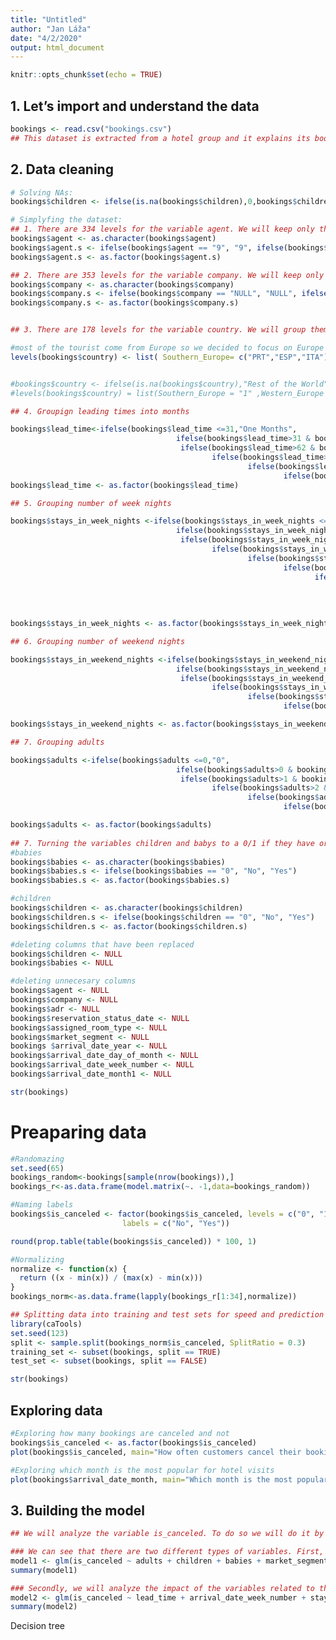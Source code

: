 ```yaml
---
title: "Untitled"
author: "Jan Láža"
date: "4/2/2020"
output: html_document
---
```


```r
knitr::opts_chunk$set(echo = TRUE)
```

## 1. Let's import and understand the data
```r
bookings <- read.csv("bookings.csv")
## This dataset is extracted from a hotel group and it explains its bookings and its characteristics. The main goal of this analysis is to optimize the reservations by predicting when the reservation will be canceled. This dataset consists of 32 variables that include integers and factors.

```

## 2. Data cleaning
```r
# Solving NAs:
bookings$children <- ifelse(is.na(bookings$children),0,bookings$children)

# Simplyfing the dataset:
## 1. There are 334 levels for the variable agent. We will keep only the top 5 levels.
bookings$agent <- as.character(bookings$agent)
bookings$agent.s <- ifelse(bookings$agent == "9", "9", ifelse(bookings$agent == "240", "240", ifelse(bookings$agent == "NULL", "NULL", ifelse(bookings$agent == "1", "1", ifelse(bookings$agent == "14", "14", "Others")))))
bookings$agent.s <- as.factor(bookings$agent.s)

## 2. There are 353 levels for the variable company. We will keep only the top levels. NULL, 40, 223, 67, 45
bookings$company <- as.character(bookings$company)
bookings$company.s <- ifelse(bookings$company == "NULL", "NULL", ifelse(bookings$company == "40", "40", ifelse(bookings$company == "223", "223", ifelse(bookings$company == "67", "67", ifelse(bookings$company == "45", "45", "Others")))))
bookings$company.s <- as.factor(bookings$company.s)


## 3. There are 178 levels for the variable country. We will group them by region.

#most of the tourist come from Europe so we decided to focus on Europe 
levels(bookings$country) <- list( Southern_Europe= c("PRT","ESP","ITA"), Western_Europe =  c("GBR " , "IRL",  "FRA " ,  "CHE" , "BEL" ,  "NLD",  "LUX"), Cental_Europe = c("DEU",  "AUT" , "POL" ,  "HUN" , "CZE"), Northern_Europe = c("FIN" , "DNK", "SWE","NOR" ), Eastern_Europe= c("ROU","EST", "LTU","BGR", "UKR"), Eastern_Asia = c("CN", "CHN", "JPN", "KOR", "THA", "TWN","HKG "), Middle_East =c("ISR", "EGY", "JOR", "QAT", "OMN"), North_America = ("USA"), South_America =c("BRA","ARG","MEX", "URY" ))


#bookings$country <- ifelse(is.na(bookings$country),"Rest of the World",bookings$country)
#levels(bookings$country) = list(Southern_Europe = "1" ,Western_Europe ="2", Northern_Europe="3", Cental_Europe ="4", Eastern_Europe="5", Eastern_Asia="6",  Middle_East ="7", North_America ="8", South_America ="9", Rest_of_the_World=" Rest of the World")

## 4. Groupign leading times into months 

bookings$lead_time<-ifelse(bookings$lead_time <=31,"One Months",
                                     ifelse(bookings$lead_time>31 & bookings$lead_time<=62,"Two months",
                                      ifelse(bookings$lead_time>62 & bookings$lead_time<=93,"Three months",
                                             ifelse(bookings$lead_time>93 & bookings$lead_time<=124,"Four months",
                                                     ifelse(bookings$lead_time>124 & bookings$lead_time<=155,"Five Months", 
                                                             ifelse(bookings$lead_time>155 & bookings$lead_time<=181, "Six weeks", "More than 6 months"))))))
bookings$lead_time <- as.factor(bookings$lead_time)

## 5. Grouping number of week nights 

bookings$stays_in_week_nights <-ifelse(bookings$stays_in_week_nights <=0,"1",
                                     ifelse(bookings$stays_in_week_nights>0 & bookings$stays_in_week_nights<=1,"2",
                                      ifelse(bookings$stays_in_week_nights>1 & bookings$stays_in_week_nights<=2,"3",
                                             ifelse(bookings$stays_in_week_nights>2 & bookings$stays_in_week_nights<=3,"4",
                                                     ifelse(bookings$stays_in_week_nights>3 & bookings$stays_in_week_nights<=4,"5", 
                                                             ifelse(bookings$stays_in_week_nights>4 & bookings$stays_in_week_nights<=5, "6",
                                                                    ifelse(bookings$stays_in_week_nights>5 & bookings$stays_in_week_nights<=6, "7",
                                                                           ifelse(bookings$stays_in_week_nights>6 & bookings$stays_in_week_nights<=7, "8",
                                                                                  ifelse(bookings$stays_in_week_nights>7 & bookings$stays_in_week_nights<=8, "8",
                                                                                         ifelse(bookings$stays_in_week_nights>8 & bookings$stays_in_week_nights<=9, " 9",
                                                                                                ifelse(bookings$stays_in_week_nights>9 & bookings$stays_in_week_nights<=10, "10", "More than 10 nights")))))))))))
bookings$stays_in_week_nights <- as.factor(bookings$stays_in_week_nights)

## 6. Grouping number of weekend nights 

bookings$stays_in_weekend_nights <-ifelse(bookings$stays_in_weekend_nights <=0,"0",
                                     ifelse(bookings$stays_in_weekend_nights>0 & bookings$stays_in_weekend_nights<=1,"1",
                                      ifelse(bookings$stays_in_weekend_nights>1 & bookings$stays_in_weekend_nights<=2,"2",
                                             ifelse(bookings$stays_in_weekend_nights>2 & bookings$stays_in_weekend_nights<=3,"3",
                                                     ifelse(bookings$stays_in_weekend_nights>3 & bookings$stays_in_weekend_nights<=4,"4", 
                                                             ifelse(bookings$stays_in_weekend_nightss>4 &bookings$stays_in_weekend_nights<=5, "5 ", "More than 5 nights"))))))

bookings$stays_in_weekend_nights <- as.factor(bookings$stays_in_weekend_nights)

## 7. Grouping adults 

bookings$adults <-ifelse(bookings$adults <=0,"0",
                                     ifelse(bookings$adults>0 & bookings$adults<=1,"1",
                                      ifelse(bookings$adults>1 & bookings$adults<=2,"2",
                                             ifelse(bookings$adults>2 &bookings$adults<=3,"3",
                                                     ifelse(bookings$adults>3 & bookings$adults<=4,"4", 
                                                             ifelse(bookings$adults>4 &bookings$adults<=5, "5 ", "More than 5 adults"))))))

bookings$adults <- as.factor(bookings$adults)
                                                                                                                                                          
## 7. Turning the variables children and babys to a 0/1 if they have or not
#babies
bookings$babies <- as.character(bookings$babies)
bookings$babies.s <- ifelse(bookings$babies == "0", "No", "Yes")
bookings$babies.s <- as.factor(bookings$babies.s)

#children
bookings$children <- as.character(bookings$children)
bookings$children.s <- ifelse(bookings$children == "0", "No", "Yes")
bookings$children.s <- as.factor(bookings$children.s)

#deleting columns that have been replaced 
bookings$children <- NULL
bookings$babies <- NULL

#deleting unnecesary columns 
bookings$agent <- NULL
bookings$company <- NULL
bookings$adr <- NULL
bookings$reservation_status_date <- NULL
bookings$assigned_room_type <- NULL
bookings$market_segment <- NULL
bookings $arrival_date_year <- NULL
bookings$arrival_date_day_of_month <- NULL
bookings$arrival_date_week_number <- NULL
bookings$arrival_date_month1 <- NULL

str(bookings)
```

# Preaparing data 
```r
#Randomazing 
set.seed(65)
bookings_random<-bookings[sample(nrow(bookings)),]
bookings_r<-as.data.frame(model.matrix(~. -1,data=bookings_random))

#Naming labels 
bookings$is_canceled <- factor(bookings$is_canceled, levels = c("0", "1"), 
                         labels = c("No", "Yes"))

round(prop.table(table(bookings$is_canceled)) * 100, 1)

#Normalizing 
normalize <- function(x) {
  return ((x - min(x)) / (max(x) - min(x)))
}
bookings_norm<-as.data.frame(lapply(bookings_r[1:34],normalize))


```




```r
## Splitting data into training and test sets for speed and prediction
library(caTools)
set.seed(123)
split <- sample.split(bookings_norm$is_canceled, SplitRatio = 0.3)
training_set <- subset(bookings, split == TRUE)
test_set <- subset(bookings, split == FALSE)
```

```r
str(bookings)
```

## Exploring data 

```r
#Exploring how many bookings are canceled and not  
bookings$is_canceled <- as.factor(bookings$is_canceled)
plot(bookings$is_canceled, main="How often customers cancel their bookings?", ylab="Number of cancelations",  xlab= "Is cancled", ylim = c(0,90000), col=c("green", "red"), legend.text = "0 = No, 1 = Yes", width=20)
```


```r
#Exploring which month is the most popular for hotel visits
plot(bookings$arrival_date_month, main="Which month is the most popular?", ylab="Number of reservation",  xlab= "Month", las=2, names.arg= c("January", "February", "March", "April", "May", "June", "July", "August", "September","October", "November", "December"), ylim=c(0,15000))
```




## 3. Building the model
```r
## We will analyze the variable is_canceled. To do so we will do it by using a glm.

### We can see that there are two different types of variables. First, we will analyze the ones that are related to the person itself:
model1 <- glm(is_canceled ~ adults + children + babies + market_segment + distribution_channel + is_repeated_guest + previous_cancellations + previous_bookings_not_canceled + customer_type, family = binomial, data = training_set)
summary(model1)

### Secondly, we will analyze the impact of the variables related to the reservation:
model2 <- glm(is_canceled ~ lead_time + arrival_date_week_number + stays_in_weekend_nights + stays_in_week_nights + meal  + reserved_room_type + assigned_room_type + booking_changes + deposit_type + agent + company + days_in_waiting_list + required_car_parking_spaces + total_of_special_requests, family = binomial, data = training_set)
summary(model2)
```

Decision tree 
```r

```

